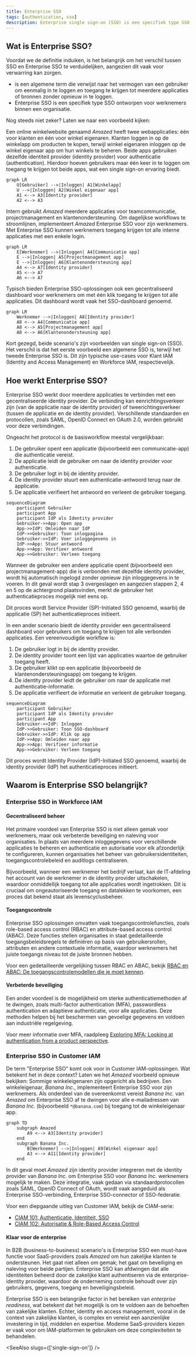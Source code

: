 ```yaml
---
title: Enterprise SSO
tags: [authentication, sso]
description: Enterprise single sign-on (SSO) is een specifiek type SSO ontworpen voor werknemers binnen een organisatie.
---
```


## Wat is Enterprise SSO?

Voordat we de definitie induiken, is het belangrijk om het verschil tussen SSO en Enterprise SSO te verduidelijken, aangezien dit vaak voor verwarring kan zorgen.

- <Ref slug="single-sign-on" /> is een algemene term die verwijst naar het vermogen van een gebruiker om eenmalig in te loggen en toegang te krijgen tot meerdere applicaties of bronnen zonder opnieuw in te loggen.
- Enterprise SSO is een specifiek type SSO ontworpen voor werknemers binnen een organisatie.

Nog steeds niet zeker? Laten we naar een voorbeeld kijken:

Een online winkelwebsite genaamd _Amazed_ heeft twee webapplicaties: één voor klanten en één voor winkel eigenaren. Klanten loggen in op de winkelapp om producten te kopen, terwijl winkel eigenaren inloggen op de winkel eigenaar app om hun winkels te beheren. Beide apps gebruiken dezelfde identiteit provider (identity provider) voor authenticatie (authentication). Hierdoor hoeven gebruikers maar één keer in te loggen om toegang te krijgen tot beide apps, wat een single sign-on ervaring biedt.

```mermaid
graph LR
    U[Gebruiker] -->|Inloggen| A1[Winkelapp]
    U -->|Inloggen| A2[Winkel eigenaar app]
    A1 <--> A3[Identity provider]
    A2 <--> A3
```

Intern gebruikt _Amazed_ meerdere applicaties voor teamcommunicatie, projectmanagement en klantenondersteuning. Om dagelijkse workflows te stroomlijnen, implementeert _Amazed_ Enterprise SSO voor zijn werknemers. Met Enterprise SSO kunnen werknemers toegang krijgen tot alle interne applicaties met een enkele login.

```mermaid
graph LR
    E[Werknemer] -->|Inloggen| A4[Communicatie app]
    E -->|Inloggen| A5[Projectmanagement app]
    E -->|Inloggen| A6[Klantenondersteuning app]
    A4 <--> A7[Identity provider]
    A5 <--> A7
    A6 <--> A7
```

Typisch bieden Enterprise SSO-oplossingen ook een gecentraliseerd dashboard voor werknemers om met één klik toegang te krijgen tot alle applicaties. Dit dashboard wordt vaak het SSO-dashboard genoemd.

```mermaid
graph LR
    Werknemer -->|Inloggen| A8[Identity provider]
    A8 <--> A4[Communicatie app]
    A8 <--> A5[Projectmanagement app]
    A8 <--> A6[Klantenondersteuning app]
```

Kort gezegd, beide scenario's zijn voorbeelden van single sign-on (SSO). Het verschil is dat het eerste voorbeeld een algemene SSO is, terwijl het tweede Enterprise SSO is. Dit zijn typische use-cases voor Klant IAM (Identity and Access Management) en Workforce IAM, respectievelijk.

## Hoe werkt Enterprise SSO?

Enterprise SSO werkt door meerdere applicaties te verbinden met een gecentraliseerde identity provider. De verbinding kan eenrichtingsverkeer zijn (van de applicatie naar de identity provider) of tweerichtingsverkeer (tussen de applicatie en de identity provider). Verschillende standaarden en protocollen, zoals SAML, OpenID Connect en OAuth 2.0, worden gebruikt voor deze verbindingen.

Ongeacht het protocol is de basisworkflow meestal vergelijkbaar:

1. De gebruiker opent een applicatie (bijvoorbeeld een communicatie-app) die authenticatie vereist.
2. De applicatie leidt de gebruiker om naar de identity provider voor authenticatie.
3. De gebruiker logt in bij de identity provider.
4. De identity provider stuurt een authenticatie-antwoord terug naar de applicatie.
5. De applicatie verifieert het antwoord en verleent de gebruiker toegang.

```mermaid
sequenceDiagram
    participant Gebruiker
    participant App
    participant IdP als Identity provider
    Gebruiker->>App: Open app
    App->>IdP: Omleiden naar IdP
    IdP->>Gebruiker: Toon inlogpagina
    Gebruiker->>IdP: Voer inloggegevens in
    IdP->>App: Stuur antwoord
    App->>App: Verifieer antwoord
    App->>Gebruiker: Verleen toegang
```

Wanneer de gebruiker een andere applicatie opent (bijvoorbeeld een projectmanagement-app) die is verbonden met dezelfde identity provider, wordt hij automatisch ingelogd zonder opnieuw zijn inloggegevens in te voeren. In dit geval wordt stap 3 overgeslagen en aangezien stappen 2, 4 en 5 op de achtergrond plaatsvinden, merkt de gebruiker het authenticatieproces mogelijk niet eens op.

Dit proces wordt Service Provider (SP)-Initiated SSO genoemd, waarbij de applicatie (SP) het authenticatieproces initieert.

In een ander scenario biedt de identity provider een gecentraliseerd dashboard voor gebruikers om toegang te krijgen tot alle verbonden applicaties. Een vereenvoudigde workflow is:

1. De gebruiker logt in bij de identity provider.
2. De identity provider toont een lijst van applicaties waartoe de gebruiker toegang heeft.
3. De gebruiker klikt op een applicatie (bijvoorbeeld de klantenondersteuningsapp) om toegang te krijgen.
4. De identity provider leidt de gebruiker om naar de applicatie met authenticatie-informatie.
5. De applicatie verifieert de informatie en verleent de gebruiker toegang.

```mermaid
sequenceDiagram
    participant Gebruiker
    participant IdP als Identity provider
    participant App
    Gebruiker->>IdP: Inloggen
    IdP->>Gebruiker: Toon SSO-dashboard
    Gebruiker->>IdP: Klik op app
    IdP->>App: Omleiden naar app
    App->>App: Verifieer informatie
    App->>Gebruiker: Verleen toegang
```

Dit proces wordt Identity Provider (IdP)-Initiated SSO genoemd, waarbij de identity provider (IdP) het authenticatieproces initieert.

## Waarom is Enterprise SSO belangrijk?

### Enterprise SSO in Workforce IAM

#### Gecentraliseerd beheer

Het primaire voordeel van Enterprise SSO is niet alleen gemak voor werknemers, maar ook verbeterde beveiliging en naleving voor organisaties. In plaats van meerdere inloggegevens voor verschillende applicaties te beheren en authenticatie en autorisatie voor elk afzonderlijk te configureren, kunnen organisaties het beheer van gebruikersidentiteiten, toegangscontrolebeleid en auditlogs centraliseren.

Bijvoorbeeld, wanneer een werknemer het bedrijf verlaat, kan de IT-afdeling het account van de werknemer in de identity provider uitschakelen, waardoor onmiddellijk toegang tot alle applicaties wordt ingetrokken. Dit is cruciaal om ongeautoriseerde toegang en datalekken te voorkomen, een proces dat bekend staat als levenscyclusbeheer.

#### Toegangscontrole

Enterprise SSO oplossingen omvatten vaak toegangscontrolefuncties, zoals role-based access control (RBAC) en attribute-based access control (ABAC). Deze functies stellen organisaties in staat gedetailleerde toegangsbeleidsregels te definiëren op basis van gebruikersrollen, attributen en andere contextuele informatie, waardoor werknemers het juiste toegangs niveau tot de juiste bronnen hebben.

Voor een gedetailleerde vergelijking tussen RBAC en ABAC, bekijk [RBAC en ABAC: De toegangscontrolemodellen die je moet kennen](https://blog.logto.io/rbac-and-abac).

#### Verbeterde beveiliging

Een ander voordeel is de mogelijkheid om sterke authenticatiemethoden af te dwingen, zoals multi-factor authentication (MFA), passwordless authentication en adaptieve authenticatie, voor alle applicaties. Deze methoden helpen bij het beschermen van gevoelige gegevens en voldoen aan industriële regelgeving.

Voor meer informatie over MFA, raadpleeg [Exploring MFA: Looking at authentication from a product perspective](https://blog.logto.io/elaborate-mfa).

### Enterprise SSO in Customer IAM

De term "Enterprise SSO" komt ook voor in Customer IAM-oplossingen. Wat betekent het in deze context? Laten we het _Amazed_ voorbeeld opnieuw bekijken: Sommige winkeleigenaren zijn opgericht als bedrijven. Een winkeleigenaar, _Banana Inc._, implementeert Enterprise SSO voor zijn werknemers. Als onderdeel van de overeenkomst vereist _Banana Inc._ van _Amazed_ om Enterprise SSO af te dwingen voor alle e-mailadressen van _Banana Inc._ (bijvoorbeeld `*@banana.com`) bij toegang tot de winkeleigenaar app.

```mermaid
graph TD
    subgraph Amazed
        A9 <--> A3[Identity provider]
    end
    subgraph Banana Inc.
        B[Werknemer] -->|Inloggen| A9[Winkel eigenaar app]
        A3 <--> A11[Identity provider]
    end
```

In dit geval moet _Amazed_ zijn identity provider integreren met de identity provider van _Banana Inc._ om Enterprise SSO voor _Banana Inc._ werknemers mogelijk te maken. Deze integratie, vaak gedaan via standaardprotocollen zoals SAML, OpenID Connect of OAuth, wordt vaak aangeduid als Enterprise SSO-verbinding, Enterprise SSO-connector of SSO-federatie.

Voor een diepgaande uitleg van Customer IAM, bekijk de CIAM-serie:

- [CIAM 101: Authenticatie, Identiteit, SSO](https://blog.logto.io/ciam-101-intro-authn-sso)
- [CIAM 102: Autorisatie & Role-Based Access Control](https://blog.logto.io/ciam-102-authz-and-rbac)

#### Klaar voor de enterprise

In B2B (business-to-business) scenario's is Enterprise SSO een must-have functie voor SaaS-providers zoals _Amazed_ om hun zakelijke klanten te ondersteunen. Het gaat niet alleen om gemak; het gaat om beveiliging en naleving voor beide partijen. Enterprise SSO kan afdwingen dat alle identiteiten beheerd door de zakelijke klant authentiseren via de enterprise-identity provider, waardoor de onderneming controle behoudt over zijn gebruikers, gegevens, toegang en beveiligingsbeleid.

Enterprise SSO is een belangrijke factor in het bereiken van _enterprise readiness_, wat betekent dat het mogelijk is om te voldoen aan de behoeften van zakelijke klanten. Echter, identity en access management, vooral in de context van zakelijke klanten, is complex en vereist een aanzienlijke investering in tijd, middelen en expertise. Moderne SaaS-providers kiezen er vaak voor om IAM-platformen te gebruiken om deze complexiteiten te behandelen.

<SeeAlso slugs={['single-sign-on']} />
